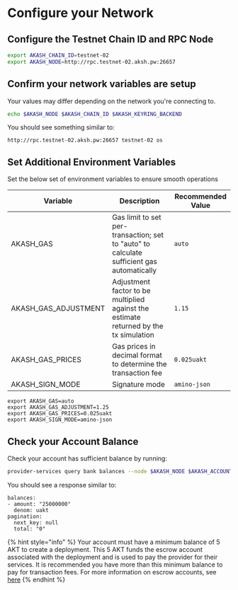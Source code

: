# Configure your Network

## Configure the Testnet Chain ID and RPC Node

```bash
export AKASH_CHAIN_ID=testnet-02
export AKASH_NODE=http://rpc.testnet-02.aksh.pw:26657
```

## Confirm your network variables are setup

Your values may differ depending on the network you're connecting to.

```bash
echo $AKASH_NODE $AKASH_CHAIN_ID $AKASH_KEYRING_BACKEND
```

You should see something similar to:

```
http://rpc.testnet-02.aksh.pw:26657 testnet-02 os
```

## Set Additional Environment Variables

Set the below set of environment variables to ensure smooth operations

| Variable               | Description                                                                               | Recommended Value |
| ---------------------- | ----------------------------------------------------------------------------------------- | ----------------- |
| AKASH\_GAS             | Gas limit to set per-transaction; set to "auto" to calculate sufficient gas automatically | `auto`            |
| AKASH\_GAS\_ADJUSTMENT | Adjustment factor to be multiplied against the estimate returned by the tx simulation     | `1.15`            |
| AKASH\_GAS\_PRICES     | Gas prices in decimal format to determine the transaction fee                             | `0.025uakt`       |
| AKASH\_SIGN\_MODE      | Signature mode                                                                            | `amino-json`      |

```
export AKASH_GAS=auto
export AKASH_GAS_ADJUSTMENT=1.25
export AKASH_GAS_PRICES=0.025uakt
export AKASH_SIGN_MODE=amino-json
```

## Check your Account Balance

Check your account has sufficient balance by running:

```bash
provider-services query bank balances --node $AKASH_NODE $AKASH_ACCOUNT_ADDRESS
```

You should see a response similar to:

```
balances:
- amount: "25000000"
  denom: uakt
pagination:
  next_key: null
  total: "0"
```

{% hint style="info" %}
Your account must have a minimum balance of 5 AKT to create a deployment. This 5 AKT funds the escrow account associated with the deployment and is used to pay the provider for their services. It is recommended you have more than this minimum balance to pay for transaction fees. For more information on escrow accounts, see [here](https://github.com/ovrclk/docs/blob/master/guides/cli/detailed-steps/broken-reference/README.md)
{% endhint %}
